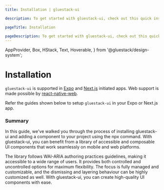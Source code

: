 ```yaml
---
title: Installation | gluestack-ui

description: To get started with gluestack-ui, check out this quick installation guide. It provides simple steps to help you install and use the library in your projects.

pageTitle: Installation

pageDescription: To get started with gluestack-ui, check out this quick installation guide. It provides simple steps to help you install and use the library in your projects.
---
```



  AppProvider,
  Box,
  HStack,
  Text,
  Hoverable,
} from '@gluestack/design-system';

<Meta title="Getting Started/Installation" />

# Installation

`gluestack-ui` is supported in [Expo](https://expo.dev/) and [Next.js](https://nextjs.org/) initiated apps. Web support is made possible by [react-native-web](https://necolas.github.io/react-native-web/).

Refer the guides shown below to setup `gluestack-ui` in your Expo or Next.js app.

<AppProvider>
  <HStack
    space="md"
    flex={1}
    mb="$4"
    sx={{
      '@lg': {
        flexDirection: 'row',
      },
      'flexDirection': 'column',
    }}
  >
    <Hoverable
      heading={'Expo CLI'}
      subHeading={'Guide to install in an Expo project.'}
      href="/docs/getting-started/install-expo"
    />
    <Hoverable
      heading={'Next.js'}
      subHeading={'Guide to install in a Next.js project.'}
      href="/docs/getting-started/install-nextjs"
    />
  </HStack>
</AppProvider>

### Summary

In this guide, we've walked you through the process of installing gluestack-ui and adding a component to your project using the npx command. With gluestack-ui, you can benefit from a library of accessible and composable UI components that work seamlessly on mobile and web platforms.

The library follows WAI-ARIA authoring practices guidelines, making it accessible to a wide range of users.
It provides both controlled and uncontrolled options for maximum flexibility. The focus is fully managed and customizable, and the dismissing and layering behaviour can be highly customized as well. With gluestack-ui, you can create high-quality UI components with ease.
